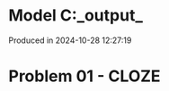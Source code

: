 # Model C:\Users\pedrocruz\Documents\GitHub\pyequa\examples\cloze\_output_

Produced in 2024-10-28 12:27:19

# Problem 01 - CLOZE
